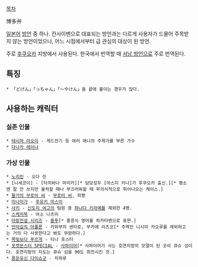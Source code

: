 [[목차]]

博多弁

[[일본어]] [[방언]] 중 하나. 칸사이벤으로 대표되는 방언과는 다르게 사용자가 드물어 주목받지 않는 방언이었으나, 어느 시점에서부터 급 관심의 대상이 된 방언.

주로 [[후쿠오카]] 지방에서 사용된다. 한국에서 번역할 때 [[서남 방언]]으로 주로 번역된다.

== 특징 ==
 * 「どげん」「っちゃん」「〜やけん」을 끝에 붙이는 경우가 많다.

== 사용하는 캐릭터 ==
=== 실존 인물 ===
 * [[테시마 아오이]] - 게드전기 등 여러 애니의 주제가를 부른 가수
 * [[다나카 레이나]]
=== 가상 인물 ===
 * [[노리린]] - 오다 린
 * [니세코이] - [타치바나 마리카][* 담당성우 [아스미 카나]가 후쿠오카 출신.][* 평소엔 잘 안 쓰지만 울컥할 때나 부끄러워할 때 무의식적으로 튀어나오는 케이스.]
 * [[물가의 무로미 씨]] - [[무로미 씨]], 히쨩
 * [[미나미가]] - [[후유키(미나미가)|후유키 마스미]]
 * [[사키(만화)|사키]] - [[신도지 여고]]의 팀원 중 [[하나다 키라메]]를 제외한 4명.
 * [[스케치북]] - 아소 나츠미
 * [[아랑전설 시리즈]] - [[홍푸]][* 홍콩식 영어를 하카타벤으로 표현.]
 * [[언덕길의 아폴론]] - 카와부치 센타로, 무카에 리츠코[* 주역인 니시미 카오루를 제외하고는 거의 다 사용한다고 봐도 무방하다.]
 * [[쪽빛보다 푸르게]] - 티나 포스터
 * [[포켓몬스터 SPECIAL]] - [[사파이어(포켓몬스터 SPECIAL)|사파이어]][* 사파이어가 사는 호연지방의 모델이 된 곳이 큐슈 섬이다. 호연지방의 지도는 큐슈 섬을 90도 회전시킨 것.]
 * [[풍운유신 다이쇼군]] - 치하루
